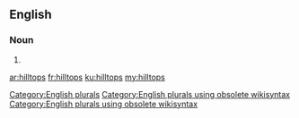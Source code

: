 ==English==

===Noun===
{{head|en}}

# {{plural of|hilltop}}

[[Category:English plurals]][[Category:English plurals using obsolete wikisyntax]][[Category:English plurals using obsolete wikisyntax]]

[[ar:hilltops]]
[[fr:hilltops]]
[[ku:hilltops]]
[[my:hilltops]]